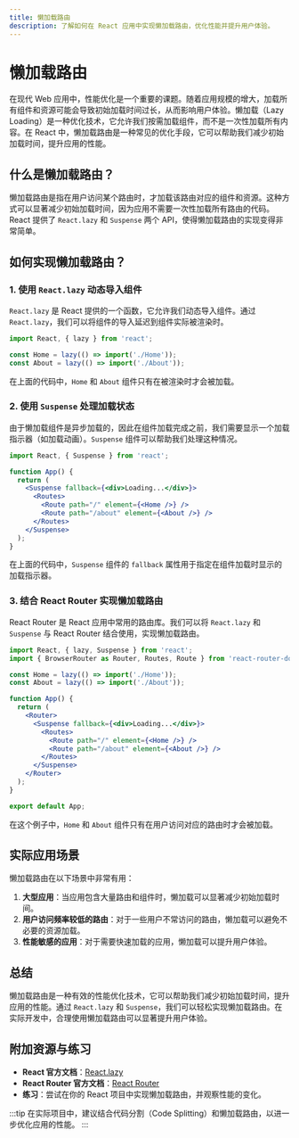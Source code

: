 ```yaml
---
title: 懒加载路由
description: 了解如何在 React 应用中实现懒加载路由，优化性能并提升用户体验。
---
```


# 懒加载路由

在现代 Web 应用中，性能优化是一个重要的课题。随着应用规模的增大，加载所有组件和资源可能会导致初始加载时间过长，从而影响用户体验。懒加载（Lazy Loading）是一种优化技术，它允许我们按需加载组件，而不是一次性加载所有内容。在 React 中，懒加载路由是一种常见的优化手段，它可以帮助我们减少初始加载时间，提升应用的性能。

## 什么是懒加载路由？

懒加载路由是指在用户访问某个路由时，才加载该路由对应的组件和资源。这种方式可以显著减少初始加载时间，因为应用不需要一次性加载所有路由的代码。React 提供了 `React.lazy` 和 `Suspense` 两个 API，使得懒加载路由的实现变得非常简单。

## 如何实现懒加载路由？

### 1. 使用 `React.lazy` 动态导入组件

`React.lazy` 是 React 提供的一个函数，它允许我们动态导入组件。通过 `React.lazy`，我们可以将组件的导入延迟到组件实际被渲染时。

```jsx
import React, { lazy } from 'react';

const Home = lazy(() => import('./Home'));
const About = lazy(() => import('./About'));
```

在上面的代码中，`Home` 和 `About` 组件只有在被渲染时才会被加载。

### 2. 使用 `Suspense` 处理加载状态

由于懒加载组件是异步加载的，因此在组件加载完成之前，我们需要显示一个加载指示器（如加载动画）。`Suspense` 组件可以帮助我们处理这种情况。

```jsx
import React, { Suspense } from 'react';

function App() {
  return (
    <Suspense fallback={<div>Loading...</div>}>
      <Routes>
        <Route path="/" element={<Home />} />
        <Route path="/about" element={<About />} />
      </Routes>
    </Suspense>
  );
}
```

在上面的代码中，`Suspense` 组件的 `fallback` 属性用于指定在组件加载时显示的加载指示器。

### 3. 结合 React Router 实现懒加载路由

React Router 是 React 应用中常用的路由库。我们可以将 `React.lazy` 和 `Suspense` 与 React Router 结合使用，实现懒加载路由。

```jsx
import React, { lazy, Suspense } from 'react';
import { BrowserRouter as Router, Routes, Route } from 'react-router-dom';

const Home = lazy(() => import('./Home'));
const About = lazy(() => import('./About'));

function App() {
  return (
    <Router>
      <Suspense fallback={<div>Loading...</div>}>
        <Routes>
          <Route path="/" element={<Home />} />
          <Route path="/about" element={<About />} />
        </Routes>
      </Suspense>
    </Router>
  );
}

export default App;
```

在这个例子中，`Home` 和 `About` 组件只有在用户访问对应的路由时才会被加载。

## 实际应用场景

懒加载路由在以下场景中非常有用：

1. **大型应用**：当应用包含大量路由和组件时，懒加载可以显著减少初始加载时间。
2. **用户访问频率较低的路由**：对于一些用户不常访问的路由，懒加载可以避免不必要的资源加载。
3. **性能敏感的应用**：对于需要快速加载的应用，懒加载可以提升用户体验。

## 总结

懒加载路由是一种有效的性能优化技术，它可以帮助我们减少初始加载时间，提升应用的性能。通过 `React.lazy` 和 `Suspense`，我们可以轻松实现懒加载路由。在实际开发中，合理使用懒加载路由可以显著提升用户体验。

## 附加资源与练习

- **React 官方文档**：[React.lazy](https://reactjs.org/docs/code-splitting.html#reactlazy)
- **React Router 官方文档**：[React Router](https://reactrouter.com/)
- **练习**：尝试在你的 React 项目中实现懒加载路由，并观察性能的变化。

:::tip
在实际项目中，建议结合代码分割（Code Splitting）和懒加载路由，以进一步优化应用的性能。
:::